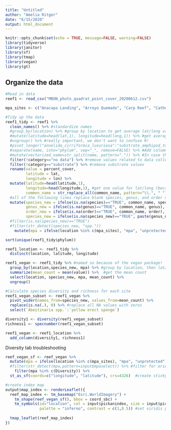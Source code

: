```yaml
---
title: "Untitled"
author: "Amelia Ritger"
date: "6/15/2020"
output: html_document
---
```


```r
knitr::opts_chunk$set(echo = TRUE, message=FALSE, warning=FALSE)
library(tidyverse)
library(janitor)
library(sf)
library(tmap)
library(vegan)
library(gt)
```

## Organize the data 
```r
#Read in data
reef1 <- read_csv("MBON_photo_quadrat_point_cover_20200612.csv")

mpa_sites <- c("Anacapa Landing", "Arroyo Quemado", "Carp Reef", "Cathedral Cove", "Gull Island", "IV Reef", "Naples", "West-End & Cat Rock")

#Tidy up the data
reef1_tidy <- reef1 %>%
  clean_names() %>% #standardize names
  #group_by(location) %>% #group by location to get average lat/long values for each location
  #mutate(latitude=head(lat,1), longitude=head(long,1)) %>% #get average lat/long values (because that's how that works...)
  #ungroup() %>% #really important, we don't want to confuse R!
  #pivot_longer("annelida_cirriformia_luxuriosa":"substrate_amphipod_tube_complex") %>%  #make long form
  #separate(name, into="phylum", sep="_", remove=FALSE) %>% #Add column for phylum name
  #mutate(vectorized_name=str_split(name, pattern="_")) %>% #In case this is useful...
  filter(!category=="no data") %>% #remove values related to data collection issue
  filter(!category=="substrate") %>% #remove substrate values
  rename(value = percent_cover,
         latitude = lat,
         longitude = lon) %>% 
  mutate(latitude=head(latitude,1), 
         longitude=head(longitude,1), #get one value for lat/long (because that's how that works...)
         common_name = str_replace_all(common_name, pattern="\\.", " ")) %>% #replace . in common names with a space
  #all of the following lines replace blank species, genus, and order values with the common name
  mutate(species_new = ifelse(is.na(species)=="TRUE", common_name, species), #replace NAs with common name
         genus_new = ifelse(is.na(genus)=="TRUE", common_name, genus),
         order_new = ifelse(is.na(order)=="TRUE", common_name, order),
         species_new = ifelse(is.na(species_new)=="TRUE", paste(genus_new, "spp."), species_new)) %>% #if no common name, make species name "Genus spp."
  #filter(is.na(species_new)=="TRUE")
  #filter(str_detect(species_new, "spp."))
    mutate(mpa = ifelse(location %in% c(mpa_sites), "mpa", "unprotected")) #add column for MPA versus non-MPA sites

sort(unique(reef1_tidy$phylum))

reef1_location <- reef1_tidy %>% 
  distinct(location, latitude, longitude)

reef1_vegan <- reef1_tidy %>% #named so because of the vegan package!
  group_by(location,species_new, mpa) %>% #group by location, then lat/long
  summarize(mean_count = mean(value)) %>%  #get the mean count
  select(location, species_new, mpa, mean_count) %>% 
  ungroup()

#Calculate species diversity and richness for each site
reef1_vegan_subset <- reef1_vegan %>%
  pivot_wider(names_from=species_new, values_from=mean_count) %>% 
  replace(is.na(.), 0) %>% #replace all NA values with zeros
  select(`Abeitinaria spp.`:`yellow erect sponge`)

diversity1 <- diversity(reef1_vegan_subset)
richness1 <- specnumber(reef1_vegan_subset)

reef1_vegan <- reef1_location %>% 
  add_column(diversity1, richness1)
```

Diversity tab troubleshooting
```r
reef_vegan_sf <- reef_vegan %>%
  mutate(mpa = ifelse(location %in% c(mpa_sites), "mpa", "unprotected")) %>% #add column for MPA versus non-MPA sites
  #filter(str_detect(mpa,pattern=input$mpaselect)) %>% #filter for orientation of interest
    filter(mpa %in% c(Diversity)) %>% 
  st_as_sf(coords=c("longitude", "latitude"), crs=4326)  #create sticky geometry for lat/long

#create index map
output$map_index <- renderLeaflet({
  reef_map_index <- tm_basemap("Esri.WorldImagery") +
    tm_shape(reef_vegan_sf(), bbox = coord_sbc) +
    tm_symbols(id="location", col = input$pickanindex, size = input$pickanindex, scale=2, #point size corresponds to value
               palette = "inferno", contrast = c(1,0.5)) #set viridis palette to match plot
  
  tmap_leaflet(reef_map_index)
})
```

